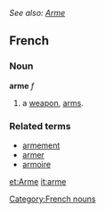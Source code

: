 ''See also: [[Arme]]''
==French==
===Noun===
'''arme''' ''f''

# a [[weapon]], [[arms]].

===Related terms===
*[[armement]]
*[[armer]]
*[[armoire]]

[[Category:French nouns]]

[[et:Arme]]
[[it:arme]]